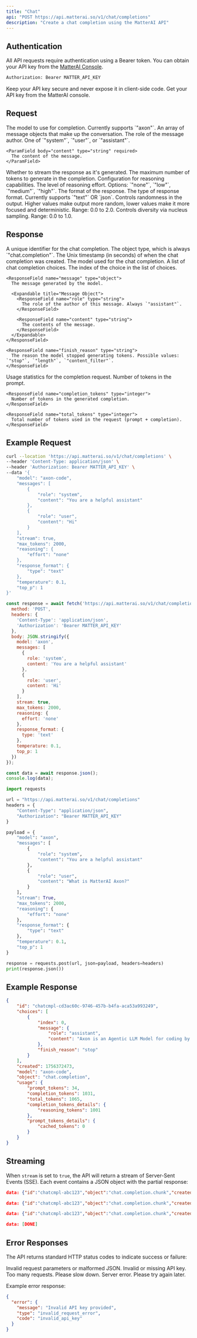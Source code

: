 ```yaml
---
title: "Chat"
api: "POST https://api.matterai.so/v1/chat/completions"
description: "Create a chat completion using the MatterAI API"
---
```


## Authentication

All API requests require authentication using a Bearer token. You can obtain your API key from the [MatterAI Console](https://app.matterai.so).

```bash
Authorization: Bearer MATTER_API_KEY
```

<Warning>
Keep your API key secure and never expose it in client-side code. Get your API key from the MatterAI console.
</Warning>

## Request

<ParamField body="model" type="string" required>
  The model to use for completion. Currently supports `"axon"`.
</ParamField>

<ParamField body="messages" type="array" required>
  An array of message objects that make up the conversation.
  
  <Expandable title="Message Object">
    <ParamField body="role" type="string" required>
      The role of the message author. One of `"system"`, `"user"`, or `"assistant"`.
    </ParamField>
    
    <ParamField body="content" type="string" required>
      The content of the message.
    </ParamField>
  </Expandable>
</ParamField>

<ParamField body="stream" type="boolean" default="false">
  Whether to stream the response as it's generated.
</ParamField>

<ParamField body="max_tokens" type="integer" default="2000">
  The maximum number of tokens to generate in the completion.
</ParamField>

<ParamField body="reasoning" type="object">
  Configuration for reasoning capabilities.
  
  <Expandable title="Reasoning Object">
    <ParamField body="effort" type="string" default="none">
      The level of reasoning effort. Options: `"none"`, `"low"`, `"medium"`, `"high"`.
    </ParamField>
  </Expandable>
</ParamField>

<ParamField body="response_format" type="object">
  The format of the response.
  
  <Expandable title="Response Format Object">
    <ParamField body="type" type="string" default="text">
      The type of response format. Currently supports `"text"` OR `json`.
    </ParamField>
  </Expandable>
</ParamField>

<ParamField body="temperature" type="number" default="0.1">
  Controls randomness in the output. Higher values make output more random, lower values make it more focused and deterministic. Range: 0.0 to 2.0.
</ParamField>

<ParamField body="top_p" type="number" default="1">
  Controls diversity via nucleus sampling. Range: 0.0 to 1.0.
</ParamField>

## Response

<ResponseField name="id" type="string">
  A unique identifier for the chat completion.
</ResponseField>

<ResponseField name="object" type="string">
  The object type, which is always `"chat.completion"`.
</ResponseField>

<ResponseField name="created" type="integer">
  The Unix timestamp (in seconds) of when the chat completion was created.
</ResponseField>

<ResponseField name="model" type="string">
  The model used for the chat completion.
</ResponseField>

<ResponseField name="choices" type="array">
  A list of chat completion choices.
  
  <Expandable title="Choice Object">
    <ResponseField name="index" type="integer">
      The index of the choice in the list of choices.
    </ResponseField>
    
    <ResponseField name="message" type="object">
      The message generated by the model.
      
      <Expandable title="Message Object">
        <ResponseField name="role" type="string">
          The role of the author of this message. Always `"assistant"`.
        </ResponseField>
        
        <ResponseField name="content" type="string">
          The contents of the message.
        </ResponseField>
      </Expandable>
    </ResponseField>
    
    <ResponseField name="finish_reason" type="string">
      The reason the model stopped generating tokens. Possible values: `"stop"`, `"length"`, `"content_filter"`.
    </ResponseField>
  </Expandable>
</ResponseField>

<ResponseField name="usage" type="object">
  Usage statistics for the completion request.
  
  <Expandable title="Usage Object">
    <ResponseField name="prompt_tokens" type="integer">
      Number of tokens in the prompt.
    </ResponseField>
    
    <ResponseField name="completion_tokens" type="integer">
      Number of tokens in the generated completion.
    </ResponseField>
    
    <ResponseField name="total_tokens" type="integer">
      Total number of tokens used in the request (prompt + completion).
    </ResponseField>
  </Expandable>
</ResponseField>

## Example Request

<CodeGroup>

```bash cURL
curl --location 'https://api.matterai.so/v1/chat/completions' \
--header 'Content-Type: application/json' \
--header 'Authorization: Bearer MATTER_API_KEY' \
--data '{
    "model": "axon-code",
    "messages": [
        {
            "role": "system",
            "content": "You are a helpful assistant"
        },
        {
            "role": "user",
            "content": "Hi"
        }
    ],
    "stream": true,
    "max_tokens": 2000,
    "reasoning": {
        "effort": "none"
    },
    "response_format": {
        "type": "text"
    },
    "temperature": 0.1,
    "top_p": 1
}'
```

```javascript JavaScript
const response = await fetch('https://api.matterai.so/v1/chat/completions', {
  method: 'POST',
  headers: {
    'Content-Type': 'application/json',
    'Authorization': 'Bearer MATTER_API_KEY'
  },
  body: JSON.stringify({
    model: 'axon',
    messages: [
      {
        role: 'system',
        content: 'You are a helpful assistant'
      },
      {
        role: 'user',
        content: 'Hi'
      }
    ],
    stream: true,
    max_tokens: 2000,
    reasoning: {
      effort: 'none'
    },
    response_format: {
      type: 'text'
    },
    temperature: 0.1,
    top_p: 1
  })
});

const data = await response.json();
console.log(data);
```

```python Python
import requests

url = "https://api.matterai.so/v1/chat/completions"
headers = {
    "Content-Type": "application/json",
    "Authorization": "Bearer MATTER_API_KEY"
}

payload = {
    "model": "axon",
    "messages": [
        {
            "role": "system",
            "content": "You are a helpful assistant"
        },
        {
            "role": "user",
            "content": "What is MatterAI Axon?"
        }
    ],
    "stream": True,
    "max_tokens": 2000,
    "reasoning": {
        "effort": "none"
    },
    "response_format": {
        "type": "text"
    },
    "temperature": 0.1,
    "top_p": 1
}

response = requests.post(url, json=payload, headers=headers)
print(response.json())
```

</CodeGroup>

## Example Response

```json
{
    "id": "chatcmpl-cd3ac60c-9746-457b-b4fa-aca53a993249",
    "choices": [
        {
            "index": 0,
            "message": {
                "role": "assistant",
                "content": "Axon is an Agentic LLM Model for coding by MatterAI, designed as an elite software engineering assistant for architecting mission-critical systems."
            },
            "finish_reason": "stop"
        }
    ],
    "created": 1756372473,
    "model": "axon-code",
    "object": "chat.completion",
    "usage": {
        "prompt_tokens": 34,
        "completion_tokens": 1031,
        "total_tokens": 1065,
        "completion_tokens_details": {
            "reasoning_tokens": 1001
        },
        "prompt_tokens_details": {
            "cached_tokens": 0
        }
    }
}
```

## Streaming

When `stream` is set to `true`, the API will return a stream of Server-Sent Events (SSE). Each event contains a JSON object with the partial response:

```json
data: {"id":"chatcmpl-abc123","object":"chat.completion.chunk","created":1677652288,"model":"axon","choices":[{"index":0,"delta":{"content":"Hello"},"finish_reason":null}]}

data: {"id":"chatcmpl-abc123","object":"chat.completion.chunk","created":1677652288,"model":"axon","choices":[{"index":0,"delta":{"content":"!"},"finish_reason":null}]}

data: {"id":"chatcmpl-abc123","object":"chat.completion.chunk","created":1677652288,"model":"axon","choices":[{"index":0,"delta":{},"finish_reason":"stop"}]}

data: [DONE]
```

## Error Responses

The API returns standard HTTP status codes to indicate success or failure:

<ResponseField name="400" type="Bad Request">
  Invalid request parameters or malformed JSON.
</ResponseField>

<ResponseField name="401" type="Unauthorized">
  Invalid or missing API key.
</ResponseField>

<ResponseField name="429" type="Rate Limited">
  Too many requests. Please slow down.
</ResponseField>

<ResponseField name="500" type="Internal Server Error">
  Server error. Please try again later.
</ResponseField>

Example error response:

```json
{
  "error": {
    "message": "Invalid API key provided",
    "type": "invalid_request_error",
    "code": "invalid_api_key"
  }
}
```